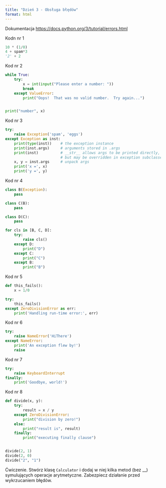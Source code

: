 ```yaml
---
title: "Dzień 3 - Obsługa błędów"
format: html
---
```


Dokumentacja <https://docs.python.org/3/tutorial/errors.html>

Kodn nr 1
```python
10 * (1/0)
4 + spam*3
'2' + 2
```

Kod nr 2
```python
while True:
    try:
        x = int(input("Please enter a number: "))
        break
    except ValueError:
        print("Oops!  That was no valid number.  Try again...")


print("number", x)

```

Kod nr 3
```python
try:
    raise Exception('spam', 'eggs')
except Exception as inst:
    print(type(inst))    # the exception instance
    print(inst.args)     # arguments stored in .args
    print(inst)          # __str__ allows args to be printed directly,
                         # but may be overridden in exception subclasses
    x, y = inst.args     # unpack args
    print('x =', x)
    print('y =', y)
```

Kod nr 4
```python
class B(Exception):
    pass

class C(B):
    pass

class D(C):
    pass

for cls in [B, C, D]:
    try:
        raise cls()
    except D:
        print("D")
    except C:
        print("C")
    except B:
        print("B")
```

Kod nr 5
```python
def this_fails():
    x = 1/0

try:
    this_fails()
except ZeroDivisionError as err:
    print('Handling run-time error:', err)
```

Kod nr 6
```python
try:
    raise NameError('HiThere')
except NameError:
    print('An exception flew by!')
    raise
```

Kod nr 7
```python
try:
    raise KeyboardInterrupt
finally:
    print('Goodbye, world!')
```

Kod nr 8
```python
def divide(x, y):
    try:
        result = x / y
    except ZeroDivisionError:
        print("division by zero!")
    else:
        print("result is", result)
    finally:
        print("executing finally clause")


divide(2, 1)
divide(2, 0)
divide("2", "1")
```

Ćwiczenie. Stwórz klasę `Calculator` i dodaj w niej kilka metod (bez __) symulujących operacje arytmetyczne. Zabezpiecz działanie przed wykrzucaniem błędów.

